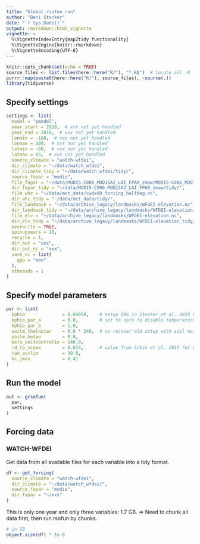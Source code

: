 ```yaml
---
title: "Global rsofun run"
author: "Beni Stocker"
date: "`r Sys.Date()`"
output: rmarkdown::html_vignette
vignette: >
  %\VignetteIndexEntry{map2tidy functionality}
  %\VignetteEngine{knitr::rmarkdown}
  %\VignetteEncoding{UTF-8}
---
```


```r
knitr::opts_chunk$set(echo = TRUE)
source_files <- list.files(here::here("R/"), "*.R$")  # locate all .R files
purrr::map(paste0(here::here("R/"), source_files), ~source(.)) 
library(tidyverse)
```

## Specify settings

```r
settings <- list(
  model = "pmodel",
  year_start = 2018,  # xxx not yet handled
  year_end = 2018,  # xxx not yet handled
  lonmin = -180,  # xxx not yet handled
  lonmax = 180,  # xxx not yet handled
  latmin = -60,  # xxx not yet handled
  latmax = 85,  # xxx not yet handled
  source_climate = "watch-wfdei",
  dir_climate = "~/data/watch_wfdei",
  dir_climate_tidy = "~/data/watch_wfdei/tidy/",
  source_fapar = "modis",
  file_fapar = "~/data/MODIS-C006_MOD15A2_LAI_FPAR_zmaw/MODIS-C006_MOD15A2__LAI_FPAR__LPDAAC__GLOBAL_0.5degree__UHAM-ICDC__2000_2018__MON__fv0.02.nc",
  dir_fapar_tidy = "~/data/MODIS-C006_MOD15A2_LAI_FPAR_zmaw/tidy/",
  file_whc = "~/data/mct_data/cwdx80_forcing_halfdeg.nc",
  dir_whc_tidy = "~/data/mct_data/tidy/",
  file_landmask = "~/data/archive_legacy/landmasks/WFDEI-elevation.nc",
  dir_landmask_tidy = "~/data/archive_legacy/landmasks/WFDEI-elevation_tidy/",
  file_elv = "~/data/archive_legacy/landmasks/WFDEI-elevation.nc",
  dir_elv_tidy = "~/data/archive_legacy/landmasks/WFDEI-elevation_tidy/",
  overwrite = TRUE,
  spinupyears = 10,
  recycle = 1,
  dir_out = "xxx",
  dir_out_nc = "xxx",
  save_nc = list(
    gpp = "mon"
  ),
  nthreads = 1
)
```


## Specify model parameters

```r
par <- list(
  kphio              = 0.04998,    # setup ORG in Stocker et al. 2020 GMD
  kphio_par_a        = 0.0,        # set to zero to disable temperature-dependence of kphio
  kphio_par_b        = 1.0,
  soilm_thetastar    = 0.6 * 240,  # to recover old setup with soil moisture stress
  soilm_betao        = 0.0,
  beta_unitcostratio = 146.0,
  rd_to_vcmax        = 0.014,      # value from Atkin et al. 2015 for C3 herbaceous
  tau_acclim         = 30.0,
  kc_jmax            = 0.41
)
```

## Run the model

```r
out <- grsofun(
  par,
  settings
)
```

## Forcing data

### WATCH-WFDEI

Get data from all available files for each variable into a tidy format.
```r
df <- get_forcing(
  source_climate = "watch-wfdei",
  dir_climate = "~/data/watch_wfdei/",
  source_fapar = "modis",
  dir_fapar = "~/xxx"
)
```

This is only one year and only three variables: 1.7 GB. => Need to chunk all data first, then run rsofun by chunks.
```r
# in GB
object.size(df) * 1e-9
```

